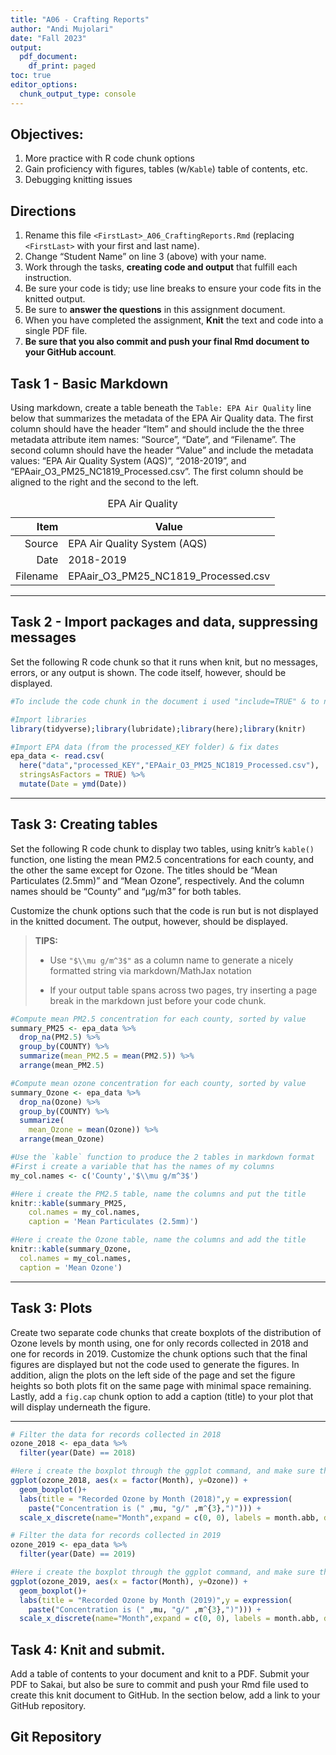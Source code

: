 ```yaml
---
title: "A06 - Crafting Reports"
author: "Andi Mujolari"
date: "Fall 2023"
output:
  pdf_document:
    df_print: paged
toc: true
editor_options: 
  chunk_output_type: console
---
```


\listoftables

## Objectives:

1.  More practice with R code chunk options
2.  Gain proficiency with figures, tables (w/`Kable`) table of contents, etc.
3.  Debugging knitting issues

## Directions

1.  Rename this file `<FirstLast>_A06_CraftingReports.Rmd` (replacing `<FirstLast>` with your first and last name).
2.  Change "Student Name" on line 3 (above) with your name.
3.  Work through the tasks, **creating code and output** that fulfill each instruction.
4.  Be sure your code is tidy; use line breaks to ensure your code fits in the knitted output.
5.  Be sure to **answer the questions** in this assignment document.
6.  When you have completed the assignment, **Knit** the text and code into a single PDF file.
7.  **Be sure that you also commit and push your final Rmd document to your GitHub account**.

## Task 1 - Basic Markdown

Using markdown, create a table beneath the `Table: EPA Air Quality` line below that summarizes the metadata of the EPA Air Quality data. The first column should have the header "Item" and should include the the three metadata attribute item names: "Source", "Date", and "Filename". The second column should have the header "Value" and include the metadata values: "EPA Air Quality System (AQS)", "2018-2019", and "EPAair_O3_PM25_NC1819_Processed.csv". The first column should be aligned to the right and the second to the left.

|     Item | Value                               |
|---------:|-------------------------------------|
|   Source | EPA Air Quality System (AQS)        |
|     Date | 2018-2019                           |
| Filename | EPAair_O3_PM25_NC1819_Processed.csv |

: EPA Air Quality

------------------------------------------------------------------------

## Task 2 - Import packages and data, suppressing messages

Set the following R code chunk so that it runs when knit, but no messages, errors, or any output is shown. The code itself, however, should be displayed.

```r
#To include the code chunk in the document i used "include=TRUE" & to not show any messages or output to the document i used the "message=False" command. 

#Import libraries
library(tidyverse);library(lubridate);library(here);library(knitr)

#Import EPA data (from the processed_KEY folder) & fix dates
epa_data <- read.csv(
  here("data","processed_KEY","EPAair_O3_PM25_NC1819_Processed.csv"),
  stringsAsFactors = TRUE) %>% 
  mutate(Date = ymd(Date))
```

------------------------------------------------------------------------

## Task 3: Creating tables

Set the following R code chunk to display two tables, using knitr's `kable()` function, one listing the mean PM2.5 concentrations for each county, and the other the same except for Ozone. The titles should be "Mean Particulates (2.5mm)" and "Mean Ozone", respectively. And the column names should be "County" and "µg/m3" for both tables.

Customize the chunk options such that the code is run but is not displayed in the knitted document. The output, however, should be displayed.

> **TIPS:**
>
> -   Use `"$\\mu g/m^3$"` as a column name to generate a nicely formatted string via markdown/MathJax notation
>
> -   If your output table spans across two pages, try inserting a page break in the markdown just before your code chunk.

```r
#Compute mean PM2.5 concentration for each county, sorted by value
summary_PM25 <- epa_data %>% 
  drop_na(PM2.5) %>% 
  group_by(COUNTY) %>% 
  summarize(mean_PM2.5 = mean(PM2.5)) %>% 
  arrange(mean_PM2.5)

#Compute mean ozone concentration for each county, sorted by value
summary_Ozone <- epa_data %>% 
  drop_na(Ozone) %>% 
  group_by(COUNTY) %>% 
  summarize(
    mean_Ozone = mean(Ozone)) %>% 
  arrange(mean_Ozone)

#Use the `kable` function to produce the 2 tables in markdown format
#First i create a variable that has the names of my columns 
my_col.names <- c('County','$\\mu g/m^3$')

#Here i create the PM2.5 table, name the columns and put the title
knitr::kable(summary_PM25, 
    col.names = my_col.names, 
    caption = 'Mean Particulates (2.5mm)')

#Here i create the Ozone table, name the columns and add the title
knitr::kable(summary_Ozone, 
  col.names = my_col.names, 
  caption = 'Mean Ozone')


```

------------------------------------------------------------------------

## Task 3: Plots

Create two separate code chunks that create boxplots of the distribution of Ozone levels by month using, one for only records collected in 2018 and one for records in 2019. Customize the chunk options such that the final figures are displayed but not the code used to generate the figures. In addition, align the plots on the left side of the page and set the figure heights so both plots fit on the same page with minimal space remaining. Lastly, add a `fig.cap` chunk option to add a caption (title) to your plot that will display underneath the figure.

------------------------------------------------------------------------

```r
# Filter the data for records collected in 2018
ozone_2018 <- epa_data %>% 
  filter(year(Date) == 2018)

#Here i create the boxplot through the ggplot command, and make sure the units are correct
ggplot(ozone_2018, aes(x = factor(Month), y=Ozone)) +
  geom_boxplot()+
  labs(title = "Recorded Ozone by Month (2018)",y = expression(
    paste("Concentration is (" ,mu, "g/" ,m^{3},")"))) +
  scale_x_discrete(name="Month",expand = c(0, 0), labels = month.abb, drop = FALSE)

```

```r
# Filter the data for records collected in 2019
ozone_2019 <- epa_data %>% 
  filter(year(Date) == 2019)

#Here i create the boxplot through the ggplot command, and make sure the units are correct
ggplot(ozone_2019, aes(x = factor(Month), y=Ozone)) +
  geom_boxplot()+
  labs(title = "Recorded Ozone by Month (2019)",y = expression(
    paste("Concentration is (" ,mu, "g/" ,m^{3},")"))) +
  scale_x_discrete(name="Month",expand = c(0, 0), labels = month.abb, drop = FALSE)

```

\newpage

## Task 4: Knit and submit.

Add a table of contents to your document and knit to a PDF. Submit your PDF to Sakai, but also be sure to commit and push your Rmd file used to create this knit document to GitHub. In the section below, add a link to your GitHub repository.



## Git Repository
